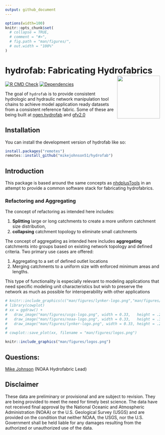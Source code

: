 ```yaml
---
output: github_document
---
```


<!-- README.md is generated from README.Rmd. Please edit that file -->

```r
options(width=100)
knitr::opts_chunk$set(
  # collapse = TRUE,
  # comment = "#>",
  # fig.path = "man/figures/",
  # out.width = "100%"
)
```

# hydrofab: Fabricating Hydrofabrics <img src='man/figures/imgfile.png' align="right" height="139" />

<!-- badges: start -->
[![R CMD Check](https://github.com/mikejohnson51/hydrofab/actions/workflows/R-CMD-check.yml/badge.svg)](https://github.com/mikejohnson51/hydrofab/actions/workflows/R-CMD-check.yml)
[![Dependencies](https://img.shields.io/badge/dependencies-18/71-red?style=flat)](#)
<!-- badges: end -->

The goal of `hydrofab` is to provide consistent hydrologic and hydraulic network manipulation tool chains to achieve model application ready datasets from a consistent reference fabric. Some of these are being built at [ngen.hydrofab](https://github.com/mikejohnson51/ngen.hydrofab) and [gfv2.0](https://code.usgs.gov/wma/nhgf/gfv2.0)


## Installation

You can install the development version of hydrofab like so:

```r
install.packages("remotes")
remotes::install_github("mikejohnson51/hydrofab")
```


## Introduction 

This package is based around the same concepts as [nhdplusTools](https://usgs-r.github.io/nhdplusTools/) in an attempt to provide a common software stack for fabricating hydrofabrics.

### Refactoring and Aggregating

The concept of refactoring as intended here includes:

1) **Splitting** large or long catchments to create a more uniform catchment size
distribution,  
2) **collapsing** catchment topology to eliminate small catchments


The concept of aggregating as intended here includes **aggregating** catchments into groups based on existing network topology and defined criteria. Two primary use cases are offered:

1. Aggregating to a set of defined outlet locations
2. Merging catchments to a uniform size with enforced minimum areas and lengths.

This type of functionality is especially relevant to modeling applications that
need specific modeling unit characteristics but wish to preserve the network as
much as possible for interoperability with other applications 


```r
# knitr::include_graphics(c("man/figures/lynker-logo.png","man/figures/noaa-logo.png", 'man/figures/usgs-logo.png'))
# library(cowplot)
# xx = ggdraw() +
#   draw_image("man/figures/usgs-logo.png", width = 0.33,   height = .25, y = .05) +
#   draw_image("man/figures/noaa-logo.png", width = 0.33,   height = .35, x = 0.33) +
#   draw_image("man/figures/lynker-logo.png", width = 0.33, height = .25, x = .66, y = .05) 
# 
# cowplot::save_plot(xx, filename = "man/figures/logos.png")
``` 

```r
knitr::include_graphics("man/figures/logos.png")
```

## Questions:

<a href = "mailto:mike.johnson@noaa.gov?subject=Nexgen Hydrofabric Questions">
Mike Johnson</a> (NOAA Hydrofabric Lead)
 

## Disclaimer

These data are preliminary or provisional and are subject to revision. They are being provided to meet the need for timely best science. The data have not received final approval by the National Oceanic and Atmospheric Administration (NOAA) or the U.S. Geological Survey (USGS) and are provided on the condition that neither NOAA, the USGS, nor the U.S. Government shall be held liable for any damages resulting from the authorized or unauthorized use of the data.



